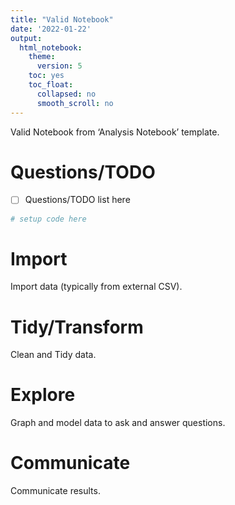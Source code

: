 ```yaml
---
title: "Valid Notebook"
date: '2022-01-22'
output:
  html_notebook:
    theme:
      version: 5
    toc: yes
    toc_float:
      collapsed: no
      smooth_scroll: no
---
```


Valid Notebook from 'Analysis Notebook' template.

# Questions/TODO

- [ ] Questions/TODO list here

```r
# setup code here
```

# Import

Import data (typically from external CSV).

# Tidy/Transform

Clean and Tidy data.

# Explore

Graph and model data to ask and answer questions.

# Communicate

Communicate results.
